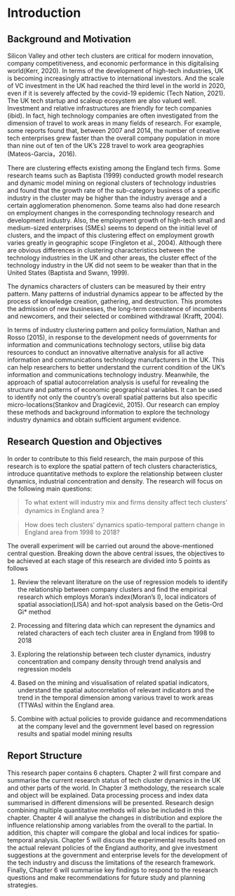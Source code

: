# Introduction{#intro}

```{=latex}
\pagenumbering{arabic} 
```

## Background and Motivation

Silicon Valley and other tech clusters are critical for modern innovation, company competitiveness, and economic performance in this digitalising world(Kerr, 2020). In terms of the development of high-tech industries, UK is becoming increasingly attractive to international investors. And the scale of VC investment in the UK had reached the third level in the world in 2020, even if it is severely affected by the covid-19 epidemic (Tech Nation, 2021). The UK tech startup and scaleup ecosystem are also valued well. Investment and relative infrastructures are friendly for tech companies (ibid).  In fact, high technology companies are often investigated from the dimension of travel to work areas in many fields of research. For example, some reports found that, between 2007 and 2014, the number of creative tech enterprises grew faster than the overall company population in more than nine out of ten of the UK's 228 travel to work area geographies (Mateos-Garcia，2016). 

There are clustering effects existing among the England tech firms. Some research teams such as Baptista (1999) conducted growth model research and dynamic model mining on regional clusters of technology industries and found that the growth rate of the sub-category business of a specific industry in the cluster may be higher than the industry average and a certain agglomeration phenomenon. Some teams also had done research on employment changes in the corresponding technology research and development industry. Also, the employment growth of high-tech small and medium-sized enterprises (SMEs) seems to depend on the initial level of clusters, and the impact of this clustering effect on employment growth varies greatly in geographic scope (Fingleton et al., 2004). Although there are obvious differences in clustering characteristics between the technology industries in the UK and other areas, the cluster effect of the technology industry in the UK did not seem to be weaker than that in the United States (Baptista and Swann, 1999).

The dynamics characters of clusters can be measured by their entry pattern. Many patterns of industrial dynamics appear to be affected by the process of knowledge creation, gathering, and destruction. This promotes the admission of new businesses, the long-term coexistence of incumbents and newcomers, and their selected or combined withdrawal (Krafft, 2004). 

In terms of industry clustering pattern and policy formulation, Nathan and Rosso (2015), in response to the development needs of governments for information and communications technology sectors, utilise big data resources to conduct an innovative alternative analysis for all active information and communications technology manufacturers in the UK. This can help researchers to better understand the current condition of the UK's information and communications technology industry. Meanwhile, the approach of spatial autocorrelation analysis is useful for revealing the structure and patterns of economic geographical variables. It can be used to identify not only the country's overall spatial patterns but also specific micro-locations(Stankov and Dragićević, 2015). Our research can employ these methods and background information to explore the technology industry dynamics and obtain sufficient argument evidence.

## Research Question and Objectives

In order to contribute to this field research, the main purpose of this research is to explore the spatial pattern of tech clusters characteristics, introduce quantitative methods to explore the relationship between cluster dynamics, industrial concentration and density. The research will focus on the following main questions:
  
> To what extent will industry mix and firms density affect tech clusters’ dynamics in England area？
  
> How does tech clusters' dynamics spatio-temporal pattern change in England area from 1998 to 2018?
  
The overall experiment will be carried out around the above-mentioned central question. Breaking down the above central issues, the objectives to be achieved at each stage of this research are divided into 5 points as follows

  1. Review the relevant literature on the use of regression models to identify the relationship between company clusters and find the empirical research which employs Moran's index(Moran's I), local indicators of spatial association(LISA) and hot-spot analysis based on the Getis-Ord Gi* method

  2. Processing and filtering data which can represent the dynamics and related characters of each tech cluster area in England from 1998 to 2018

  3. Exploring the relationship between tech cluster dynamics, industry concentration and company density through trend analysis and regression models

  4. Based on the mining and visualisation of related spatial indicators, understand the spatial autocorrelation of relevant indicators and the trend in the temporal dimension among various travel to work areas (TTWAs) within the England area.

5. Combine with actual policies to provide guidance and recommendations at the company level and the government level based on regression results and spatial model mining results

## Report Structure

This research paper contains 6 chapters. Chapter 2 will first compare and summarise the current research status of tech cluster dynamics in the UK and other parts of the world. In Chapter 3 methodology, the research scale and object will be explained.  Data processing process and index data summarised in different dimensions will be presented. Research design combining multiple quantitative methods will also be included in this chapter. Chapter 4 will analyse the changes in distribution and explore the influence relationship among variables from the overall to the partial. In addition, this chapter will compare the global and local indices for spatio-temporal analysis. Chapter 5 will discuss the experimental results based on the actual relevant policies of the England authority, and give investment suggestions at the government and enterprise levels for the development of the tech industry and discuss the limitations of the research framework. Finally, Chapter 6 will summarise key findings to respond to the research questions and make recommendations for future study and planning strategies.
